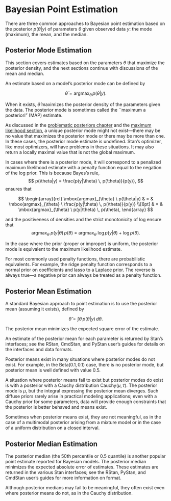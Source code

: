 # Bayesian Point Estimation

There are three common approaches to Bayesian point estimation based
on the posterior $p(\theta|y)$ of parameters $\theta$ given observed
data $y$: the mode (maximum), the mean, and the median.

## Posterior Mode Estimation

This section covers estimates based on the parameters $\theta$ that
maximize the posterior density, and the next sections continue with
discussions of the mean and median.

An estimate based on a model's posterior mode can be defined by

$$
\hat{\theta} = \mbox{argmax}_{\theta} \, p(\theta|y).
$$

When it exists, $\hat{\theta}$ maximizes the posterior density of the
parameters given the data.  The posterior mode is sometimes called the
``maximum a posteriori" (MAP) estimate.

As discussed in the [problematic posteriors
chapter](#problematic-posteriors.chapter) and the [maximum likelihood
section](#mle.section), a unique posterior mode might not
exist---there may be no value that maximizes the posterior mode or
there may be more than one.  In these cases, the posterior mode
estimate is undefined.  Stan's optimizer, like most optimizers, will
have problems in these situations.  It may also return a locally
maximal value that is not the global maximum.

In cases where there is a posterior mode, it will correspond to a
penalized maximum likelihood estimate with a penalty function equal to
the negation of the log prior.  This is because Bayes's rule,
$$
p(\theta|y) = \frac{p(y|\theta) \, p(\theta)}{p(y)},
$$
ensures that

$$
\begin{array}{rcl}
\mbox{argmax}_{\theta} \ p(\theta|y)
& = &
\mbox{argmax}_{\theta} \ \frac{p(y|\theta) \, p(\theta)}{p(y)}
\\[6pt]
& = &
\mbox{argmax}_{\theta} \ p(y|\theta) \, p(\theta),
\end{array}
$$

and the positiveness of densities and the strict monotonicity of log
ensure that
$$
\mbox{argmax}_{\theta} \ p(y|\theta) \, p(\theta)
\ = \
\mbox{argmax}_{\theta} \ \log p(y|\theta) + \log p(\theta).
$$


In the case where the prior (proper or improper) is uniform, the
posterior mode is equivalent to the maximum likelihood estimate.

For most commonly used penalty functions, there are probabilistic
equivalents.  For example, the ridge penalty function corresponds to a
normal prior on coefficients and lasso to a Laplace prior.  The
reverse is always true---a negative prior can always be treated as a
penalty function.



## Posterior Mean Estimation

A standard Bayesian approach to point estimation is to use the
posterior mean (assuming it exists), defined by

$$
\hat{\theta} = \int \theta \, p(\theta|y) \, d\theta.
$$

The posterior mean minimizes the expected square error of the
estimate.

An estimate of the posterior mean for each parameter is returned by
Stan's interfaces;  see the RStan, CmdStan, and PyStan user's guides
for details on the interfaces and data formats.

Posterior means exist in many situations where posterior
modes do not exist.  For example, in the $\mathsf{Beta}(0.1, 0.1)$
case, there is no posterior mode, but posterior mean is well defined
with value 0.5.

A situation where posterior means fail to exist but posterior modes do
exist is with a posterior with a Cauchy distribution
$\mathsf{Cauchy}(\mu,\tau)$.  The posterior mode is $\mu$, but the
integral expressing the posterior mean diverges.  Such diffuse priors
rarely arise in practical modeling applications; even with a Cauchy
prior for some parameters, data will provide enough constraints
that the posterior is better behaved and means exist.

Sometimes when posterior means exist, they are not meaningful, as in
the case of a multimodal posterior arising from a mixture model or in
the case of a uniform distribution on a closed interval.


## Posterior Median Estimation

The posterior median (the 50th percentile or 0.5 quantile) is
another popular point estimate reported for Bayesian models.  The
posterior median minimizes the expected absolute error of estimates.
These estimates are returned in the various Stan interfaces;  see the
RStan, PyStan, and CmdStan user's guides for more information on
format.

Although posterior medians may fail to be meaningful, they often exist
even where posterior means do not, as in the Cauchy distribution.

